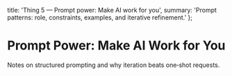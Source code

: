   title: 'Thing 5 — Prompt power: Make AI work for you',
  summary: 'Prompt patterns: role, constraints, examples, and iterative refinement.'
};

# Prompt Power: Make AI Work for You

Notes on structured prompting and why iteration beats one‑shot requests.

